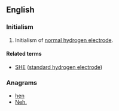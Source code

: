 {{also|nhẹ}}
==English==

===Initialism===
{{rfc-header|Initialism}}
{{head|en|initialism}}
# Initialism of [[normal hydrogen electrode]].

====Related terms====
* [[SHE]] ([[standard hydrogen electrode]])

===Anagrams===
* [[hen#English|hen]]
* [[Neh.#English|Neh.]]